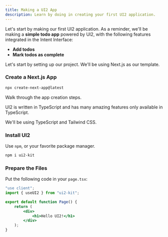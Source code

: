 ```yaml
---
title: Making a UI2 App
description: Learn by doing in creating your first UI2 application.
---
```



Let's start by making our first UI2 application.
As a reminder, we'll be making a **simple todo app** powered by UI2, with the following features integrated in the Intent Interface:

- **Add todos**
- **Mark todos as complete**

Let's start by setting up our project. We'll be using Next.js as our template.

<Steps>
<Step>
 
### Create a Next.js App

```sh
npx create-next-app@latest
```

Walk through the app creation steps.

<Callout title="TypeScript Support">
UI2 is written in TypeScript and has many amazing features only available in TypeScript.
</Callout>

We'll be using TypeScript and Tailwind CSS.

</Step>
 
<Step>
 
### Install UI2

Use `npm`, or your favorite package manager.

```sh
npm i ui2-kit
```

</Step>

<Step>
 
### Prepare the Files

Put the following code in your `page.tsx`:

```jsx
"use client";
import { useUI2 } from "ui2-kit";

export default function Page() {
	return (
		<div>
			<h1>Hello UI2!</h1>
		</div>
	);
}
```

</Step>
</Steps>
